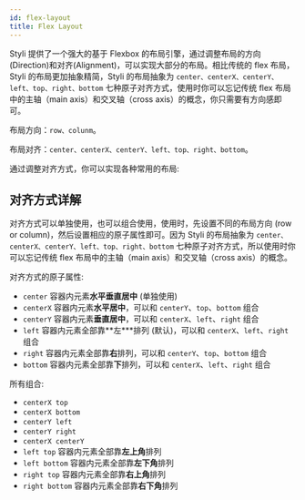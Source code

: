 ```yaml
---
id: flex-layout
title: Flex Layout
---
```



Styli 提供了一个强大的基于 Flexbox 的布局引擎，通过调整布局的方向(Direction)和对齐(Alignment)，可以实现大部分的布局。相比传统的 flex 布局，Styli 的布局更加抽象精简，Styli 的布局抽象为 `center、centerX、centerY、left、top、right、bottom` 七种原子对齐方式，使用时你可以忘记传统 flex 布局中的主轴（main axis）和交叉轴（cross axis）的概念，你只需要有方向感即可。

布局方向：`row、colunm`。

布局对齐：`center、centerX、centerY、left、top、right、bottom`。

通过调整对齐方式，你可以实现各种常用的布局:

<FlexLayout />

## 对齐方式详解

对齐方式可以单独使用，也可以组合使用，使用时，先设置不同的布局方向 (row or column)，然后设置相应的原子属性即可。因为 Styli 的布局抽象为 `center、centerX、centerY、left、top、right、bottom` 七种原子对齐方式，所以使用时你可以忘记传统 flex 布局中的主轴（main axis）和交叉轴（cross axis）的概念。

对齐方式的原子属性:

- `center` 容器内元素**水平垂直居中** (单独使用)
- `centerX` 容器内元素**水平居中**，可以和 `centerY`、`top`、`bottom` 组合
- `centerY` 容器内元素**垂直居中**，可以和 `centerX`、`left`、`right` 组合
- `left` 容器内元素全部靠**左\***排列 (默认)，可以和 `centerX`、`left`、`right` 组合
- `right` 容器内元素全部靠**右**排列，可以和 `centerY`、`top`、`bottom` 组合
- `bottom` 容器内元素全部靠**下**排列，可以和 `centerX`、`left`、`right` 组合

所有组合:

- `centerX top`
- `centerX bottom`
- `centerY left`
- `centerY right`
- `centerX centerY`
- `left top` 容器内元素全部靠**左上角**排列
- `left bottom` 容器内元素全部靠**左下角**排列
- `right top` 容器内元素全部靠**右上角**排列
- `right bottom` 容器内元素全部靠**右下角**排列
